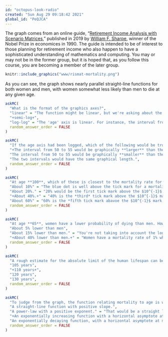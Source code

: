 ```yaml
---
id: "octopus-look-radio"
created: "Sun Aug 29 09:18:42 2021"
global_id: "PeQJCA"
---
```


The graph comes from an online guide, "[Retirement Income Analysis with Scenario Matrices](https://en.wikipedia.org/wiki/William_F._Sharpe)," published in 2019 by [William F. Sharpe](https://en.wikipedia.org/wiki/William_F._Sharpe), winner of the Nobel Prize in economices in 1990. The guide is intended to be of interest to those planning for retirement income who also happen to have a sophisticated understanding of mathematics and computing. You may or may not be in the former group, but it is hoped that, as you follow this course, you are becoming a member of the later group.

```r
knitr::include_graphics("www/rismat-mortality.png")
```
As you can see, the graph shows nearly parallel straight-line functions for both women and men, with women somewhat less likely than men to die at any given age. 

```r
askMC(
  "What is the format of the graphics axes?",
  "linear" = "The function might be linear, but we're asking about the coordinate axes?",
  "+semi-log+",
  "log-log" = "The 'age' axis is linear. For instance, the interval from 50 to 55 is just as long on the axis as is the interval from 95 to 100.",
  random_answer_order = FALSE
)
```

```r
askMC(
  "If the age axis had been logged, which of the following would be true?",
  "+The interval from 50 to 55 would be graphically **larger** than the interval from 95 to 100.+",
  "The interval from 50 to 55 would be graphically **smaller** than the interval from 95 to 100.",
  "The two intervals would have the same graphical length.",
  random_answer_order = FALSE
)
```

```r
askMC(
  "At age **100**, which of these is closest to the mortality rate for men?",
  "About 10%" = "The blue dot is well above the tick mark for a mortality of $10^{-1}$.",
  "About 20%." = "20% would be the first tick mark above the $10^{-1}$ mark.",
  "+About 40%.+" = "40% is the *third* tick mark above the $10^{-1}$ mark.",
  "About 60%" = "60% is the *fifth tick mark abavoe the $10^{-1}$ mark.",
  random_answer_order = FALSE
)
```

```r
askMC(
  "At age **65**, women have a lower probability of dying than men. How much lower, proportionately?",
  "About 5% lower than men",
  "About 15% lower than men." = "You're not taking into account the log scale of the vertical axis.",
  "+About 40% lower than men.+" = "Women have a mortality rate of 1% while the rate for men is just under 2%.",
  random_answer_order = FALSE
)
```

```r
askMC(
  "A rough estimate for the absolute limit of the human lifespan can be made by extrapolating the lines out to a mortality of 100%. This extrapolation would be statistically uncertain, and the pattern might change in the future either up or down, but let's ignore that for now and simply extrapolate simply a line fitting the data from age 50 to 100. Which of these is the estimate made in that way for the absolute limit of the human lifespan?", 
  "105 years",
  "+110 years+",
  "120 years",
  "130 years",
  random_answer_order = FALSE
)
```

```r
askMC(
  "To judge from the graph, the function relating mortality to age is which of the following?",
  "A straight-line function with positive slope.",
  "A power-law with a positive exponent." = "That would be a straight line on log-log axes.",
  "+An exponentially increasing function with a horizontal asymptote at mortality = 0.+" = "A straight-line on semi-log axes---what we have here---is diagnostic of an exponential function. The function value would go to zero for age = $- \\infty$, but that mathematical fact is hardly relevant to human lifespan.",
  "An exponentially decaying function, with a horizontal asymptote at mortality = 100%.",
  random_answer_order = FALSE
)
```
